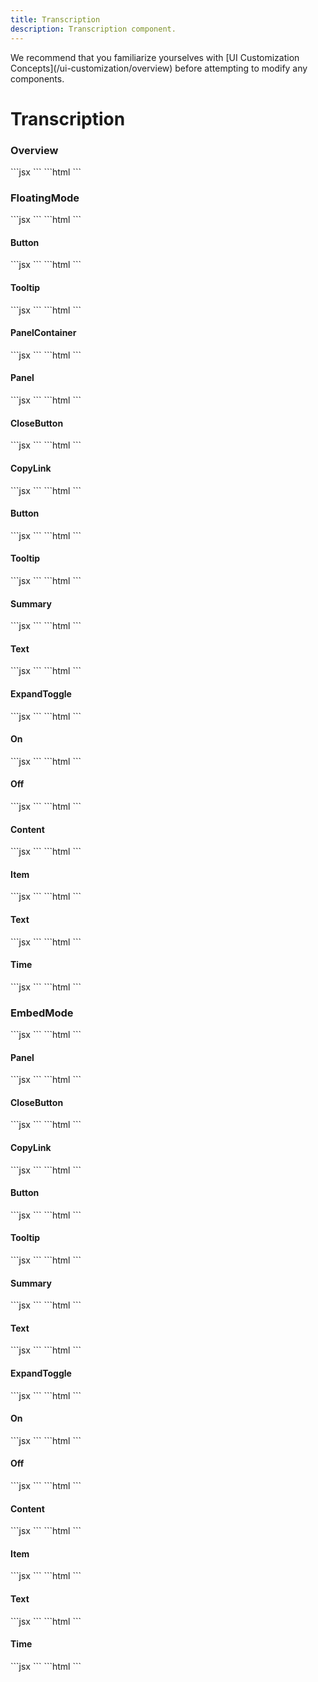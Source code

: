 ```yaml
---
title: Transcription
description: Transcription component.
---
```


<Note>
We recommend that you familiarize yourselves with [UI Customization Concepts](/ui-customization/overview) before attempting to modify any components.
</Note>

# Transcription

### Overview
<Tabs>
<Tab title="React / Next.js">
```jsx
<VeltWireframe>
    <VeltTranscriptionWireframe>
        <VeltTranscriptionWireframe.FloatingMode />
        <VeltTranscriptionWireframe.EmbedMode />
    </VeltTranscriptionWireframe>
</VeltWireframe>
```
</Tab>
<Tab title="Other Frameworks">
```html
<velt-wireframe style="display:none;">
    <velt-transcription-wireframe>
        <velt-transcription-floating-mode-wireframe></velt-transcription-floating-mode-wireframe>
        <velt-transcription-embed-mode-wireframe></velt-transcription-embed-mode-wireframe>
    </velt-transcription-wireframe>
</velt-wireframe>
```
</Tab>
</Tabs>

### FloatingMode
<Tabs>
<Tab title="React / Next.js">
```jsx
<VeltWireframe>
    <VeltTranscriptionWireframe.FloatingMode>
        <VeltTranscriptionWireframe.FloatingMode.Button />
        <VeltTranscriptionWireframe.FloatingMode.Tooltip />
        <VeltTranscriptionWireframe.FloatingMode.PanelContainer />
    </VeltTranscriptionWireframe.FloatingMode>
</VeltWireframe>
```
</Tab>
<Tab title="Other Frameworks">
```html
<velt-wireframe style="display:none;">
    <velt-transcription-floating-mode-wireframe>
        <velt-transcription-button-wireframe></velt-transcription-button-wireframe>
        <velt-transcription-tooltip-wireframe></velt-transcription-tooltip-wireframe>
        <velt-transcription-panel-container-wireframe></velt-transcription-panel-container-wireframe>
    </velt-transcription-floating-mode-wireframe>
</velt-wireframe>
```
</Tab>
</Tabs>

#### Button
<Tabs>
<Tab title="React / Next.js">
```jsx
<VeltWireframe>
    <VeltTranscriptionWireframe.FloatingMode.Button />
</VeltWireframe>
```
</Tab>
<Tab title="Other Frameworks">
```html
<velt-wireframe style="display:none;">
    <velt-transcription-button-wireframe></velt-transcription-button-wireframe>
</velt-wireframe>
```
</Tab>
</Tabs>

#### Tooltip
<Tabs>
<Tab title="React / Next.js">
```jsx
<VeltWireframe>
    <VeltTranscriptionWireframe.FloatingMode.Tooltip />
</VeltWireframe>
```
</Tab>
<Tab title="Other Frameworks">
```html
<velt-wireframe style="display:none;">
    <velt-transcription-tooltip-wireframe></velt-transcription-tooltip-wireframe>
</velt-wireframe>
```
</Tab>
</Tabs>

#### PanelContainer
<Tabs>
<Tab title="React / Next.js">
```jsx
<VeltWireframe>
    <VeltTranscriptionWireframe.FloatingMode.PanelContainer>
        <VeltTranscriptionWireframe.FloatingMode.Panel />
    </VeltTranscriptionWireframe.FloatingMode.PanelContainer>
</VeltWireframe>
```
</Tab>
<Tab title="Other Frameworks">
```html
<velt-wireframe style="display:none;">
    <velt-transcription-panel-container-wireframe>
        <velt-transcription-panel-wireframe></velt-transcription-panel-wireframe>
    </velt-transcription-panel-container-wireframe>
</velt-wireframe>
```
</Tab>
</Tabs>

#### Panel
<Tabs>
<Tab title="React / Next.js">
```jsx
<VeltWireframe>
    <VeltTranscriptionWireframe.FloatingMode.Panel>
        <VeltTranscriptionWireframe.FloatingMode.Panel.CloseButton />
        <VeltTranscriptionWireframe.FloatingMode.Panel.CopyLink />
        <VeltTranscriptionWireframe.FloatingMode.Panel.Summary />
        <VeltTranscriptionWireframe.FloatingMode.Panel.Content />
    </VeltTranscriptionWireframe.FloatingMode.Panel>
</VeltWireframe>
```
</Tab>
<Tab title="Other Frameworks">
```html
<velt-wireframe style="display:none;">
    <velt-transcription-panel-wireframe>
        <velt-transcription-close-button-wireframe></velt-transcription-close-button-wireframe>
        <velt-transcription-copy-link-wireframe></velt-transcription-copy-link-wireframe>
        <velt-transcription-summary-wireframe></velt-transcription-summary-wireframe>
        <velt-transcription-content-wireframe></velt-transcription-content-wireframe>
    </velt-transcription-panel-wireframe>
</velt-wireframe>
```
</Tab>
</Tabs>

#### CloseButton
<Tabs>
<Tab title="React / Next.js">
```jsx
<VeltWireframe>
    <VeltTranscriptionWireframe.FloatingMode.Panel.CloseButton />
</VeltWireframe>
```
</Tab>
<Tab title="Other Frameworks">
```html
<velt-wireframe style="display:none;">
    <velt-transcription-close-button-wireframe></velt-transcription-close-button-wireframe>
</velt-wireframe>
```
</Tab>
</Tabs>

#### CopyLink
<Tabs>
<Tab title="React / Next.js">
```jsx
<VeltWireframe>
    <VeltTranscriptionWireframe.FloatingMode.Panel.CopyLink>
        <VeltTranscriptionWireframe.FloatingMode.Panel.CopyLink.Button />
        <VeltTranscriptionWireframe.FloatingMode.Panel.CopyLink.Tooltip />
    </VeltTranscriptionWireframe.FloatingMode.Panel.CopyLink>
</VeltWireframe>
```
</Tab>
<Tab title="Other Frameworks">
```html
<velt-wireframe style="display:none;">
    <velt-transcription-copy-link-wireframe>
        <velt-transcription-copy-link-button-wireframe></velt-transcription-copy-link-button-wireframe>
        <velt-transcription-copy-link-tooltip-wireframe></velt-transcription-copy-link-tooltip-wireframe>
    </velt-transcription-copy-link-wireframe>
</velt-wireframe>
```
</Tab>
</Tabs>

#### Button
<Tabs>
<Tab title="React / Next.js">
```jsx
<VeltWireframe>
    <VeltTranscriptionWireframe.FloatingMode.Panel.CopyLink.Button />
</VeltWireframe>
```
</Tab>
<Tab title="Other Frameworks">
```html
<velt-wireframe style="display:none;">
    <velt-transcription-copy-link-button-wireframe></velt-transcription-copy-link-button-wireframe>
</velt-wireframe>
```
</Tab>
</Tabs>

#### Tooltip
<Tabs>
<Tab title="React / Next.js">
```jsx
<VeltWireframe>
    <VeltTranscriptionWireframe.FloatingMode.Panel.CopyLink.Tooltip />
</VeltWireframe>
```
</Tab>
<Tab title="Other Frameworks">
```html
<velt-wireframe style="display:none;">
    <velt-transcription-copy-link-tooltip-wireframe></velt-transcription-copy-link-tooltip-wireframe>
</velt-wireframe>
```
</Tab>
</Tabs>

#### Summary
<Tabs>
<Tab title="React / Next.js">
```jsx
<VeltWireframe>
    <VeltTranscriptionWireframe.FloatingMode.Panel.Summary>
        <VeltTranscriptionWireframe.FloatingMode.Panel.Summary.Text />
        <VeltTranscriptionWireframe.FloatingMode.Panel.Summary.ExpandToggle />
    </VeltTranscriptionWireframe.FloatingMode.Panel.Summary>
</VeltWireframe>
```
</Tab>
<Tab title="Other Frameworks">
```html
<velt-wireframe style="display:none;">
    <velt-transcription-summary-wireframe>
        <velt-transcription-summary-text-wireframe></velt-transcription-summary-text-wireframe>
        <velt-transcription-summary-expand-toggle-wireframe></velt-transcription-summary-expand-toggle-wireframe>
    </velt-transcription-summary-wireframe>
</velt-wireframe>
```
</Tab>
</Tabs>

#### Text
<Tabs>
<Tab title="React / Next.js">
```jsx
<VeltWireframe>
    <VeltTranscriptionWireframe.FloatingMode.Panel.Summary.Text />
</VeltWireframe>
```
</Tab>
<Tab title="Other Frameworks">
```html
<velt-wireframe style="display:none;">
    <velt-transcription-summary-text-wireframe></velt-transcription-summary-text-wireframe>
</velt-wireframe>
```
</Tab>
</Tabs>

#### ExpandToggle
<Tabs>
<Tab title="React / Next.js">
```jsx
<VeltWireframe>
    <VeltTranscriptionWireframe.FloatingMode.Panel.Summary.ExpandToggle>
        <VeltTranscriptionWireframe.FloatingMode.Panel.Summary.ExpandToggle.On />
        <VeltTranscriptionWireframe.FloatingMode.Panel.Summary.ExpandToggle.Off />
    </VeltTranscriptionWireframe.FloatingMode.Panel.Summary.ExpandToggle>
</VeltWireframe>
```
</Tab>
<Tab title="Other Frameworks">
```html
<velt-wireframe style="display:none;">
    <velt-transcription-summary-expand-toggle-wireframe>
        <velt-transcription-summary-expand-toggle-on-wireframe></velt-transcription-summary-expand-toggle-on-wireframe>
        <velt-transcription-summary-expand-toggle-off-wireframe></velt-transcription-summary-expand-toggle-off-wireframe>
    </velt-transcription-summary-expand-toggle-wireframe>
</velt-wireframe>
```
</Tab>
</Tabs>

#### On
<Tabs>
<Tab title="React / Next.js">
```jsx
<VeltWireframe>
    <VeltTranscriptionWireframe.FloatingMode.Panel.Summary.ExpandToggle.On />
</VeltWireframe>
```
</Tab>
<Tab title="Other Frameworks">
```html
<velt-wireframe style="display:none;">
    <velt-transcription-summary-expand-toggle-on-wireframe></velt-transcription-summary-expand-toggle-on-wireframe>
</velt-wireframe>
```
</Tab>
</Tabs>

#### Off
<Tabs>
<Tab title="React / Next.js">
```jsx
<VeltWireframe>
    <VeltTranscriptionWireframe.FloatingMode.Panel.Summary.ExpandToggle.Off />
</VeltWireframe>
```
</Tab>
<Tab title="Other Frameworks">
```html
<velt-wireframe style="display:none;">
    <velt-transcription-summary-expand-toggle-off-wireframe></velt-transcription-summary-expand-toggle-off-wireframe>
</velt-wireframe>
```
</Tab>
</Tabs>

#### Content
<Tabs>
<Tab title="React / Next.js">
```jsx
<VeltWireframe>
    <VeltTranscriptionWireframe.FloatingMode.Panel.Content>
        <VeltTranscriptionWireframe.FloatingMode.Panel.Content.Item />
    </VeltTranscriptionWireframe.FloatingMode.Panel.Content>
</VeltWireframe>
```
</Tab>
<Tab title="Other Frameworks">
```html
<velt-wireframe style="display:none;">
    <velt-transcription-content-wireframe>
        <velt-transcription-content-item-wireframe></velt-transcription-content-item-wireframe>
    </velt-transcription-content-wireframe>
</velt-wireframe>
```
</Tab>
</Tabs>

#### Item
<Tabs>
<Tab title="React / Next.js">
```jsx
<VeltWireframe>
    <VeltTranscriptionWireframe.FloatingMode.Panel.Content.Item>
        <VeltTranscriptionWireframe.FloatingMode.Panel.Content.Item.Text />
        <VeltTranscriptionWireframe.FloatingMode.Panel.Content.Item.Time />
    </VeltTranscriptionWireframe.FloatingMode.Panel.Content.Item>
</VeltWireframe>
```
</Tab>
<Tab title="Other Frameworks">
```html
<velt-wireframe style="display:none;">
    <velt-transcription-content-item-wireframe>
        <velt-transcription-content-item-text-wireframe></velt-transcription-content-item-text-wireframe>
        <velt-transcription-content-item-time-wireframe></velt-transcription-content-item-time-wireframe>
    </velt-transcription-content-item-wireframe>
</velt-wireframe>
```
</Tab>
</Tabs>

#### Text
<Tabs>
<Tab title="React / Next.js">
```jsx
<VeltWireframe>
    <VeltTranscriptionWireframe.FloatingMode.Panel.Content.Item.Text />
</VeltWireframe>
```
</Tab>
<Tab title="Other Frameworks">
```html
<velt-wireframe style="display:none;">
    <velt-transcription-content-item-text-wireframe></velt-transcription-content-item-text-wireframe>
</velt-wireframe>
```
</Tab>
</Tabs>

#### Time
<Tabs>
<Tab title="React / Next.js">
```jsx
<VeltWireframe>
    <VeltTranscriptionWireframe.FloatingMode.Panel.Content.Item.Time />
</VeltWireframe>
```
</Tab>
<Tab title="Other Frameworks">
```html
<velt-wireframe style="display:none;">
    <velt-transcription-content-item-time-wireframe></velt-transcription-content-item-time-wireframe>
</velt-wireframe>
```
</Tab>
</Tabs>

### EmbedMode
<Tabs>
<Tab title="React / Next.js">
```jsx
<VeltWireframe>
    <VeltTranscriptionWireframe.EmbedMode>
        <VeltTranscriptionWireframe.EmbedMode.Panel />
    </VeltTranscriptionWireframe.EmbedMode>
</VeltWireframe>
```
</Tab>
<Tab title="Other Frameworks">
```html
<velt-wireframe style="display:none;">
    <velt-transcription-embed-mode-wireframe>
        <velt-transcription-panel-wireframe></velt-transcription-panel-wireframe>
    </velt-transcription-embed-mode-wireframe>
</velt-wireframe>
```
</Tab>
</Tabs>

#### Panel
<Tabs>
<Tab title="React / Next.js">
```jsx
<VeltWireframe>
    <VeltTranscriptionWireframe.EmbedMode.Panel>
        <VeltTranscriptionWireframe.EmbedMode.Panel.CloseButton />
        <VeltTranscriptionWireframe.EmbedMode.Panel.CopyLink />
        <VeltTranscriptionWireframe.EmbedMode.Panel.Summary />
        <VeltTranscriptionWireframe.EmbedMode.Panel.Content />
    </VeltTranscriptionWireframe.EmbedMode.Panel>
</VeltWireframe>
```
</Tab>
<Tab title="Other Frameworks">
```html
<velt-wireframe style="display:none;">
    <velt-transcription-panel-wireframe>
        <velt-transcription-close-button-wireframe></velt-transcription-close-button-wireframe>
        <velt-transcription-copy-link-wireframe></velt-transcription-copy-link-wireframe>
        <velt-transcription-summary-wireframe></velt-transcription-summary-wireframe>
        <velt-transcription-content-wireframe></velt-transcription-content-wireframe>
    </velt-transcription-panel-wireframe>
</velt-wireframe>
```
</Tab>
</Tabs>

#### CloseButton
<Tabs>
<Tab title="React / Next.js">
```jsx
<VeltWireframe>
    <VeltTranscriptionWireframe.EmbedMode.Panel.CloseButton />
</VeltWireframe>
```
</Tab>
<Tab title="Other Frameworks">
```html
<velt-wireframe style="display:none;">
    <velt-transcription-close-button-wireframe></velt-transcription-close-button-wireframe>
</velt-wireframe>
```
</Tab>
</Tabs>

#### CopyLink
<Tabs>
<Tab title="React / Next.js">
```jsx
<VeltWireframe>
    <VeltTranscriptionWireframe.EmbedMode.Panel.CopyLink>
        <VeltTranscriptionWireframe.EmbedMode.Panel.CopyLink.Button />
        <VeltTranscriptionWireframe.EmbedMode.Panel.CopyLink.Tooltip />
    </VeltTranscriptionWireframe.EmbedMode.Panel.CopyLink>
</VeltWireframe>
```
</Tab>
<Tab title="Other Frameworks">
```html
<velt-wireframe style="display:none;">
    <velt-transcription-copy-link-wireframe>
        <velt-transcription-copy-link-button-wireframe></velt-transcription-copy-link-button-wireframe>
        <velt-transcription-copy-link-tooltip-wireframe></velt-transcription-copy-link-tooltip-wireframe>
    </velt-transcription-copy-link-wireframe>
</velt-wireframe>
```
</Tab>
</Tabs>

#### Button
<Tabs>
<Tab title="React / Next.js">
```jsx
<VeltWireframe>
    <VeltTranscriptionWireframe.EmbedMode.Panel.CopyLink.Button />
</VeltWireframe>
```
</Tab>
<Tab title="Other Frameworks">
```html
<velt-wireframe style="display:none;">
    <velt-transcription-copy-link-button-wireframe></velt-transcription-copy-link-button-wireframe>
</velt-wireframe>
```
</Tab>
</Tabs>

#### Tooltip
<Tabs>
<Tab title="React / Next.js">
```jsx
<VeltWireframe>
    <VeltTranscriptionWireframe.EmbedMode.Panel.CopyLink.Tooltip />
</VeltWireframe>
```
</Tab>
<Tab title="Other Frameworks">
```html
<velt-wireframe style="display:none;">
    <velt-transcription-copy-link-tooltip-wireframe></velt-transcription-copy-link-tooltip-wireframe>
</velt-wireframe>
```
</Tab>
</Tabs>

#### Summary
<Tabs>
<Tab title="React / Next.js">
```jsx
<VeltWireframe>
    <VeltTranscriptionWireframe.EmbedMode.Panel.Summary>
        <VeltTranscriptionWireframe.EmbedMode.Panel.Summary.Text />
        <VeltTranscriptionWireframe.EmbedMode.Panel.Summary.ExpandToggle />
    </VeltTranscriptionWireframe.EmbedMode.Panel.Summary>
</VeltWireframe>
```
</Tab>
<Tab title="Other Frameworks">
```html
<velt-wireframe style="display:none;">
    <velt-transcription-summary-wireframe>
        <velt-transcription-summary-text-wireframe></velt-transcription-summary-text-wireframe>
        <velt-transcription-summary-expand-toggle-wireframe></velt-transcription-summary-expand-toggle-wireframe>
    </velt-transcription-summary-wireframe>
</velt-wireframe>
```
</Tab>
</Tabs>

#### Text
<Tabs>
<Tab title="React / Next.js">
```jsx
<VeltWireframe>
    <VeltTranscriptionWireframe.EmbedMode.Panel.Summary.Text />
</VeltWireframe>
```
</Tab>
<Tab title="Other Frameworks">
```html
<velt-wireframe style="display:none;">
    <velt-transcription-summary-text-wireframe></velt-transcription-summary-text-wireframe>
</velt-wireframe>
```
</Tab>
</Tabs>

#### ExpandToggle
<Tabs>
<Tab title="React / Next.js">
```jsx
<VeltWireframe>
    <VeltTranscriptionWireframe.EmbedMode.Panel.Summary.ExpandToggle>
        <VeltTranscriptionWireframe.EmbedMode.Panel.Summary.ExpandToggle.On />
        <VeltTranscriptionWireframe.EmbedMode.Panel.Summary.ExpandToggle.Off />
    </VeltTranscriptionWireframe.EmbedMode.Panel.Summary.ExpandToggle>
</VeltWireframe>
```
</Tab>
<Tab title="Other Frameworks">
```html
<velt-wireframe style="display:none;">
    <velt-transcription-summary-expand-toggle-wireframe>
        <velt-transcription-summary-expand-toggle-on-wireframe></velt-transcription-summary-expand-toggle-on-wireframe>
        <velt-transcription-summary-expand-toggle-off-wireframe></velt-transcription-summary-expand-toggle-off-wireframe>
    </velt-transcription-summary-expand-toggle-wireframe>
</velt-wireframe>
```
</Tab>
</Tabs>

#### On
<Tabs>
<Tab title="React / Next.js">
```jsx
<VeltWireframe>
    <VeltTranscriptionWireframe.EmbedMode.Panel.Summary.ExpandToggle.On />
</VeltWireframe>
```
</Tab>
<Tab title="Other Frameworks">
```html
<velt-wireframe style="display:none;">
    <velt-transcription-summary-expand-toggle-on-wireframe></velt-transcription-summary-expand-toggle-on-wireframe>
</velt-wireframe>
```
</Tab>
</Tabs>

#### Off
<Tabs>
<Tab title="React / Next.js">
```jsx
<VeltWireframe>
    <VeltTranscriptionWireframe.EmbedMode.Panel.Summary.ExpandToggle.Off />
</VeltWireframe>
```
</Tab>
<Tab title="Other Frameworks">
```html
<velt-wireframe style="display:none;">
    <velt-transcription-summary-expand-toggle-off-wireframe></velt-transcription-summary-expand-toggle-off-wireframe>
</velt-wireframe>
```
</Tab>
</Tabs>

#### Content
<Tabs>
<Tab title="React / Next.js">
```jsx
<VeltWireframe>
    <VeltTranscriptionWireframe.EmbedMode.Panel.Content>
        <VeltTranscriptionWireframe.EmbedMode.Panel.Content.Item />
    </VeltTranscriptionWireframe.EmbedMode.Panel.Content>
</VeltWireframe>
```
</Tab>
<Tab title="Other Frameworks">
```html
<velt-wireframe style="display:none;">
    <velt-transcription-content-wireframe>
        <velt-transcription-content-item-wireframe></velt-transcription-content-item-wireframe>
    </velt-transcription-content-wireframe>
</velt-wireframe>
```
</Tab>
</Tabs>

#### Item
<Tabs>
<Tab title="React / Next.js">
```jsx
<VeltWireframe>
    <VeltTranscriptionWireframe.EmbedMode.Panel.Content.Item>
        <VeltTranscriptionWireframe.EmbedMode.Panel.Content.Item.Text />
        <VeltTranscriptionWireframe.EmbedMode.Panel.Content.Item.Time />
    </VeltTranscriptionWireframe.EmbedMode.Panel.Content.Item>
</VeltWireframe>
```
</Tab>
<Tab title="Other Frameworks">
```html
<velt-wireframe style="display:none;">
    <velt-transcription-content-item-wireframe>
        <velt-transcription-content-item-text-wireframe></velt-transcription-content-item-text-wireframe>
        <velt-transcription-content-item-time-wireframe></velt-transcription-content-item-time-wireframe>
    </velt-transcription-content-item-wireframe>
</velt-wireframe>
```
</Tab>
</Tabs>

#### Text
<Tabs>
<Tab title="React / Next.js">
```jsx
<VeltWireframe>
    <VeltTranscriptionWireframe.EmbedMode.Panel.Content.Item.Text />
</VeltWireframe>
```
</Tab>
<Tab title="Other Frameworks">
```html
<velt-wireframe style="display:none;">
    <velt-transcription-content-item-text-wireframe></velt-transcription-content-item-text-wireframe>
</velt-wireframe>
```
</Tab>
</Tabs>

#### Time
<Tabs>
<Tab title="React / Next.js">
```jsx
<VeltWireframe>
    <VeltTranscriptionWireframe.EmbedMode.Panel.Content.Item.Time />
</VeltWireframe>
```
</Tab>
<Tab title="Other Frameworks">
```html
<velt-wireframe style="display:none;">
    <velt-transcription-content-item-time-wireframe></velt-transcription-content-item-time-wireframe>
</velt-wireframe>
```
</Tab>
</Tabs>